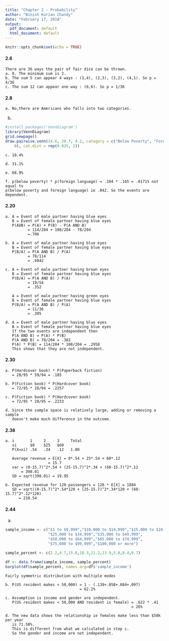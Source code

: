 ```yaml
---
title: "Chapter 2 - Probability"
author: "Binish Kurian Chandy"
date: "February 17, 2018"
output:
  pdf_document: default
  html_document: default
---
```


```r
knitr::opts_chunk$set(echo = TRUE)
```

#### 2.6
```
There are 36 ways the pair of fair dice can be thrown.
a. 0. The minimum sum is 2.
b. The sum 5 can appear 4 ways : (1,4), (2,3), (3,2), (4,1). So p = 4/36
c. The sum 12 can appear one way : (6,6). So p = 1/36
```

#### 2.8
```
a. No,there are Americans who falls into two categories.
```
b. 
```r
#install.packages('VennDiagram')
library(VennDiagram)
grid.newpage()
draw.pairwise.venn(14.6, 20.7, 4.2, category = c("Below Poverty", "Foreign Language"), lty = rep("blank", 2), fill = c("light blue", "pink"), alpha = rep(0.5, 2), cat.pos = c(0, 
    0), cat.dist = rep(0.025, 2))
```
```
c. 10.4%
```
```
d. 31.1%
```
```
e. 68.9%
```
```
f. p(below poverty) * p(foreign language) = .104 * .165 = .01715 not equal to 
p(below poverty and foreign language) ie .042. So the events are dependent.
```
#### 2.20
```
a. A = Event of male partner having blue eyes
   B = Event of female partner having blue eyes
   P(AUB) = P(A) + P(B) - P(A AND B)
          = 114/204 + 108/204 - 78/204
          =.706
```
```
b. A = Event of male partner having blue eyes
   B = Event of female partner having blue eyes
   P(B/A) = P(A AND B) / P(A)
          = 78/114
          = .6842
```
```
c. A = Event of male partner having brown eyes
   B = Event of female partner having blue eyes
   P(B/A) = P(A AND B) / P(A)
          = 19/54
          = .352
          
   A = Event of male partner having green eyes
   B = Event of female partner having blue eyes
   P(B/A) = P(A AND B) / P(A)
          = 11/36
          = .305        
```
```
d. A = Event of male partner having blue eyes
   B = Event of female partner having blue eyes
   If the two events are independent then
   P(A AND B) = P(A) * P(B)
   P(A AND B) = 78/204 = .382
   P(A) * P(B) = 114/204 * 108/204 = .2958
   This shows that they are not independent. 
```

#### 2.30
```
a. P(Hardcover book) * P(Paperback fiction)
   = 28/95 * 59/94 = .185
```
```
b. P(Fiction book) * P(Hardcover book)
   = 72/95 * 28/94 = .2257
```
```
c. P(Fiction book) * P(Hardcover book)
   = 72/95 * 28/95 = .2233
```
```
d. Since the sample space is relatively large, adding or removing a sample 
   doesn't make much difference in the outcome.
```

#### 2.38
```
a. i       1     2     3     Total
   xi      $0    $25   $60
   P(X=xi) .54   .34   .12   1.00 
   
   Average revenue = E[X] = 0*.54 + 25*.54 + 60*.12
                   = 15.7
   var = (0-15.7)^2*.54 + (25-15.7)^2*.34 + (60-15.7)^2*.12 
       = 398.01
   SD = sqrt(398.01) = 19.95     
```
```
b. Expected revenue for 120 passengers = 120 * E[X] = 1884
   SD = sqrt((0-15.7)^2*.54*120 + (25-15.7)^2*.34*120 + (60-15.7)^2*.12*120)
      = 218.54
```

#### 2.44
a.
```r
sample_income <- c("$1 to $9,999","$10,000 to $14,999","$15,000 to $24,999",
                   "$25,000 to $34,999","$35,000 to $49,999",
                   "$50,000 to $64,999","$65,000 to $74,999",
                   "$75,000 to $99,999","$100,000 or more")

sample_percent <- c(2.2,4.7,15.8,18.3,21.2,13.9,5.8,8.4,9.7)

df <- data.frame(sample_income, sample_percent)
barplot(df$sample_percent, names.arg=df$'sample_income')
```
```
Fairly symmetric distribution with multiple modes
```
```
b. P(US resident makes < 50,000) = 1 - (.139+.058+.084+.097)
                                 = 62.2%
```
```
c. Assumption is income and gender are independent.
   P(US resident makes < 50,000 AND resident is female) = .622 * .41
                                                        = 26%
```
```
d. The new data shows the relationship ie females make less than $50k per year 
   is 71.58%.
   This is different from what we calculated in step c. 
   So the gender and income are not independent.
```
